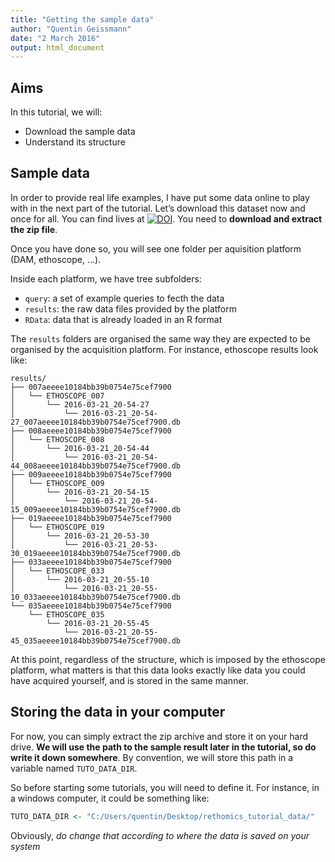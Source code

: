 ```yaml
---
title: "Getting the sample data"
author: "Quentin Geissmann"
date: "2 March 2016"
output: html_document
---
```



Aims
----- 

In this tutorial, we will:

* Download the sample data
* Understand its structure



Sample data
----------------------------------------
In order to provide real life examples, I have put some data online to play with in the next part of the tutorial.
Let's download this dataset now and once for all.
You can find lives at [![DOI](https://zenodo.org/badge/DOI/10.5281/zenodo.826875.svg)](https://doi.org/10.5281/zenodo.826875). You need to **download and extract the zip file**.

Once you have done so, you will see one folder per aquisition platform (DAM, ethoscope, ...).

Inside each platform, we have tree subfolders:

* `query`: a set of example queries to fecth the data
* `results`: the raw data files provided by the platform
* `RData`: data that is already loaded in an R format


The `results` folders are organised the same way they are expected to be organised by the acquisition platform.
For instance, ethoscope results look like:

```
results/
├── 007aeeee10184bb39b0754e75cef7900
│   └── ETHOSCOPE_007
│       └── 2016-03-21_20-54-27
│           └── 2016-03-21_20-54-27_007aeeee10184bb39b0754e75cef7900.db
├── 008aeeee10184bb39b0754e75cef7900
│   └── ETHOSCOPE_008
│       └── 2016-03-21_20-54-44
│           └── 2016-03-21_20-54-44_008aeeee10184bb39b0754e75cef7900.db
├── 009aeeee10184bb39b0754e75cef7900
│   └── ETHOSCOPE_009
│       └── 2016-03-21_20-54-15
│           └── 2016-03-21_20-54-15_009aeeee10184bb39b0754e75cef7900.db
├── 019aeeee10184bb39b0754e75cef7900
│   └── ETHOSCOPE_019
│       └── 2016-03-21_20-53-30
│           └── 2016-03-21_20-53-30_019aeeee10184bb39b0754e75cef7900.db
├── 033aeeee10184bb39b0754e75cef7900
│   └── ETHOSCOPE_033
│       └── 2016-03-21_20-55-10
│           └── 2016-03-21_20-55-10_033aeeee10184bb39b0754e75cef7900.db
└── 035aeeee10184bb39b0754e75cef7900
    └── ETHOSCOPE_035
        └── 2016-03-21_20-55-45
            └── 2016-03-21_20-55-45_035aeeee10184bb39b0754e75cef7900.db
```




At this point, regardless of the structure, which is imposed by the ethoscope platform, what matters is that this data looks exactly like data you could have acquired yourself, and is stored in the same manner.

Storing the data in your computer
-----------------------------------
For now, you can simply extract the zip archive and store it on your hard drive.
**We will use the path to the sample result later in the tutorial, so do write it down somewhere**.
By convention, we will store this path in a variable named `TUTO_DATA_DIR`.

So before starting some tutorials, you will need to define it. For instance, in a windows computer, it could be something like:

```r
TUTO_DATA_DIR <- "C:/Users/quentin/Desktop/rethomics_tutorial_data/"
```

Obviously, *do change that according to where the data is saved on your system*



